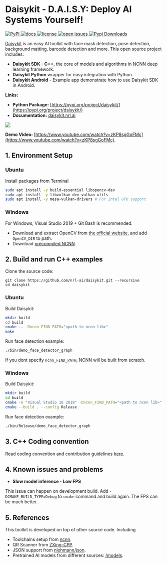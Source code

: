 # Daisykit - D.A.I.S.Y: Deploy AI Systems Yourself!

<p class="nx-mt-6 nx-leading-7 first:nx-mt-0 flex gap-1">
    <a href="https://pypi.org/project/daisykit" target="_blank" rel="noreferrer"
        class="nx-text-primary-600 nx-underline nx-decoration-from-font [text-underline-position:from-font]">
        <img src="https://img.shields.io/pypi/v/daisykit" alt="PyPI"></img>
    </a>
    <a href="https://daisykit.readthedocs.io/en/latest/" target="_blank" rel="noreferrer"
        class="nx-text-primary-600 nx-underline nx-decoration-from-font [text-underline-position:from-font]">
        <img src="https://img.shields.io/badge/docs-latest-blue" alt="docs"></img>
    </a>
    <a href="https://github.com/nrl-ai/daisykit/blob/master/LICENSE" target="_blank" rel="noreferrer"
        class="nx-text-primary-600 nx-underline nx-decoration-from-font [text-underline-position:from-font]">
        <img src="https://img.shields.io/github/license/nrl-ai/daisykit.svg" alt="license"></img>
    </a>
    <a href="https://github.com/nrl-ai/daisykit/issues" target="_blank" rel="noreferrer"
        class="nx-text-primary-600 nx-underline nx-decoration-from-font [text-underline-position:from-font]">
        <img src="https://isitmaintained.com/badge/open/nrl-ai/daisykit.svg" alt="open issues"></img>
    </a>
    <a href="https://pypi.org/project/daisykit/" target="_blank" rel="noreferrer"
        class="nx-text-primary-600 nx-underline nx-decoration-from-font [text-underline-position:from-font]">
        <img src="https://pepy.tech/badge/daisykit/month" alt="Pypi Downloads"></img>
    </a>
</p>

[Daisykit](https://daisykit.nrl.ai/) is an easy AI toolkit with face mask detection, pose detection, background matting, barcode detection and more. This open source project includes:

- **Daisykit SDK - C++**, the core of models and algorithms in NCNN deep learning framework.
- **Daisykit Python** wrapper for easy integration with Python.
- **Daisykit Android** - Example app demonstrate how to use Daisykit SDK in Android.

**Links:**

- **Python Package:** [https://pypi.org/project/daisykit/](https://pypi.org/project/daisykit/)
- **Documentation:** [daisykit.nrl.ai](https://daisykit.nrl.ai)

<a href="https://www.youtube.com/watch?v=zKP8sgGoFMc">
  <img src="/maxresdefault.jpg"></img>
</a>

**Demo Video:** [https://www.youtube.com/watch?v=zKP8sgGoFMc](https://www.youtube.com/watch?v=zKP8sgGoFMc).

## 1. Environment Setup

### Ubuntu

Install packages from Terminal

```bash
sudo apt install -y build-essential libopencv-dev
sudo apt install -y libvulkan-dev vulkan-utils
sudo apt install -y mesa-vulkan-drivers # For Intel GPU support
```

### Windows

For Windows, Visual Studio 2019 + Git Bash is recommended.

- Download and extract OpenCV from [the official website](https://opencv.org/releases/), and add `OpenCV_DIR` to path.
- Download [precompiled NCNN](https://github.com/Tencent/ncnn/releases).

## 2. Build and run C++ examples

Clone the source code:

```
git clone https://github.com/nrl-ai/daisykit.git --recursive
cd daisykit
```
### Ubuntu

Build Daisykit:


```bash
mkdir build
cd build
cmake .. -Dncnn_FIND_PATH="<path to ncnn lib>"
make
```

Run face detection example:

```bash
./bin/demo_face_detector_graph
```

If you dont specify `ncnn_FIND_PATH`, NCNN will be built from scratch.

### Windows

Build Daisykit:


```bash
mkdir build
cd build
cmake -G "Visual Studio 16 2019" -Dncnn_FIND_PATH="<path to ncnn lib>" ..
cmake --build . --config Release
```

Run face detection example:

```bash
./bin/Release/demo_face_detector_graph
```

## 3. C++ Coding convention

Read coding convention and contribution guidelines [here](/en/latest/contribution.html).

## 4. Known issues and problems

- **Slow model inference - Low FPS**

This issue can happen on development build. Add `-DCMAKE_BUILD_TYPE=Debug` to `cmake` command and build again. The FPS can be much better.

## 5. References

This toolkit is developed on top of other source code. Including

- Toolchains setup from [ncnn](https://github.com/Tencent/ncnn).
- QR Scanner from [ZXing-CPP](https://github.com/nu-book/zxing-cpp).
- JSON support from [nlohmann/json](https://github.com/nlohmann/json).
- Pretrained AI models from different sources: [/models](/models).
